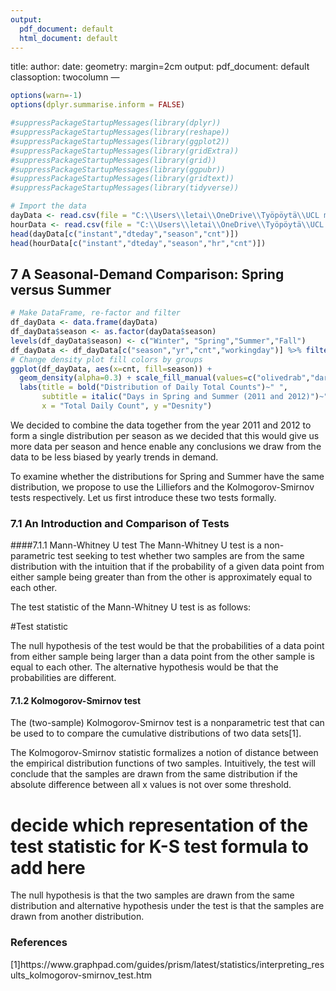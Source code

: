 ---
output:
  pdf_document: default
  html_document: default
---
title: 
author: 
date:
geometry: margin=2cm
output:
  pdf_document: default
classoption: twocolumn
---

```{r, echo=FALSE}
options(warn=-1)
options(dplyr.summarise.inform = FALSE)
```

```{r, echo=FALSE}
#suppressPackageStartupMessages(library(dplyr))
#suppressPackageStartupMessages(library(reshape))
#suppressPackageStartupMessages(library(ggplot2))
#suppressPackageStartupMessages(library(gridExtra))
#suppressPackageStartupMessages(library(grid))
#suppressPackageStartupMessages(library(ggpubr))
#suppressPackageStartupMessages(library(gridtext))
#suppressPackageStartupMessages(library(tidyverse))
```

```{r, echo=FALSE, results='hide'}
# Import the data
dayData <- read.csv(file = "C:\\Users\\letai\\OneDrive\\Työpöytä\\UCL masters\\Introduction to statistical data science\\day.csv")
hourData <- read.csv(file = "C:\\Users\\letai\\OneDrive\\Työpöytä\\UCL masters\\Introduction to statistical data science\\hour.csv")
head(dayData[c("instant","dteday","season","cnt")])
head(hourData[c("instant","dteday","season","hr","cnt")])
```

## 7 A Seasonal-Demand Comparison: Spring versus Summer

```{r, echo=FALSE}
# Make DataFrame, re-factor and filter
df_dayData <- data.frame(dayData)
df_dayData$season <- as.factor(dayData$season)
levels(df_dayData$season) <- c("Winter", "Spring","Summer","Fall")
df_dayData <- df_dayData[c("season","yr","cnt","workingday")] %>% filter(season %in% c("Spring","Summer"))
# Change density plot fill colors by groups
ggplot(df_dayData, aes(x=cnt, fill=season)) +
  geom_density(alpha=0.3) + scale_fill_manual(values=c("olivedrab","darkorange")) + 
  labs(title = bold("Distribution of Daily Total Counts")~" ", 
       subtitle = italic("Days in Spring and Summer (2011 and 2012)")~" ", 
       x = "Total Daily Count", y ="Desnity")
```

We decided to combine the data together from the year 2011 and 2012 to form a single distribution per season as we decided that this would give us more data per season and hence enable any conclusions we draw from the data to be less biased by yearly trends in demand.

To examine whether the distributions for Spring and Summer have the same distribution, we propose to use the Lilliefors and the Kolmogorov-Smirnov tests respectively. Let us first introduce these two tests formally.

### 7.1 An Introduction and Comparison of Tests
####7.1.1 Mann-Whitney U test
The Mann-Whitney U test is a non-parametric test seeking to test whether two samples are from the same distribution with the intuition that if the probability of a given data point from either sample being greater than from the other is approximately equal to each other.

The test statistic of the Mann-Whitney U test is as follows:

#Test statistic

The null hypothesis of the test would be that the probabilities of a data point from either sample being larger than a data point from the other sample is equal to each other. The alternative hypothesis would be that the probabilities are different.


#### 7.1.2 Kolmogorov-Smirnov test
The (two-sample) Kolmogorov-Smirnov test is a nonparametric test that can be used to to compare the cumulative distributions of two data sets[1]. 

The Kolmogorov-Smirnov statistic formalizes a notion of distance between the empirical distribution functions of two samples. Intuitively, the test will conclude that the samples are drawn from the same distribution if the absolute difference between all x values is not over some threshold.

# decide which representation of the test statistic for K-S test formula to add here

The null hypothesis is that the two samples are drawn from the same distribution and alternative hypothesis under the test is that the samples are drawn from another distribution. 

### References
[1]https://www.graphpad.com/guides/prism/latest/statistics/interpreting_results_kolmogorov-smirnov_test.htm






